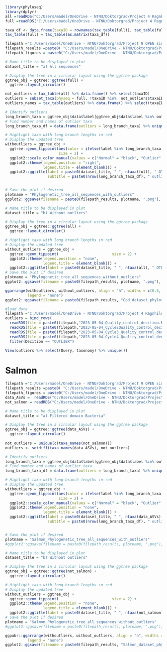 ```{r}
library(phyloseq)
library(dplyr)
all =readRDS("C:/Users/madel/OneDrive - NTNU/Doktorgrad/Project 4 Ragnhild_Vestrum_prosjekt/Analyse/Error in phylogenetic tree/2023-05-04_Cycle4_phyloseq_quality2_3294taxa.RDS") #3294
full =readRDS("C:/Users/madel/OneDrive - NTNU/Doktorgrad/Project 4 Ragnhild_Vestrum_prosjekt/Analyse/Dataset/Ragnhild_exp_withfylo.rds") 

taxa_df <- data.frame(taxaID = rownames(tax_table(full)), tax_table(full))
tax_table(full) = tax_table(as.matrix(taxa_df))

filepath ="C:/Users/madel/OneDrive - NTNU/Doktorgrad/Project 9 QPEN simulations"
filepath_results =paste0( "C:/Users/madel/OneDrive - NTNU/Doktorgrad/Project 9 QPEN simulations/results/", Sys.Date(), "_QPEN-exploration-thesis_Ranghild")
filepath_figures = paste0("C:/Users/madel/OneDrive - NTNU/Doktorgrad/Project 9 QPEN simulations/figures/" , Sys.Date(), "_QPEN-exploration-thesis_")
```

```{r}
# Name title to be displayed in plot
dataset_title = "a) All sequences"

# Display the tree in a circular layout using the ggtree package
ggtree_obj = ggtree::ggtree(full) + 
  ggtree::layout_circular()

not_outliers = tax_table(all) %>% data.frame() %>% select(taxaID)
outliers = subset_taxa(physeq = full, !taxaID %in%  not_outliers$taxaID) 
outliers_names = tax_table(outliers) %>% data.frame() %>% select(taxaID)

# Identify outliers
long_branch_taxa = ggtree_obj$data$label[ggtree_obj$data$label %in% outliers_names$taxaID ]
# Find number and names of outlier taxa 
long_branch_taxa_df = data.frame(outliers = long_branch_taxa) %>% unique() %>% na.omit()

# Highlight taxa with long branch lengths in red
# Display the updated tree
withoutliers = ggtree_obj + 
  ggtree::geom_tippoint(aes(color = ifelse(label %in% long_branch_taxa, "Outlier", "Normal")), 
                        size = 2) +
  ggplot2::scale_color_manual(values = c("Normal" = "black", "Outlier" = "red")) +
  ggplot2::theme(legend.position = "right", 
                 legend.title = element_blank()) + 
  ggplot2::ggtitle(label = paste0(dataset_title, " ", ntaxa(full), " OTUs"), 
                   subtitle = paste0(nrow(long_branch_taxa_df), " outliers"))


# Save the plot if desired
plotname = "Phylogenetic_tree_all_sequences_with_outliers"
ggplot2::ggsave(filename = paste0(filepath_results, plotname, ".png"), width = 4, height = 4)
```
```{r}
# Name title to be displayed in plot
dataset_title = "b) Without outliers"

# Display the tree in a circular layout using the ggtree package
ggtree_obj = ggtree::ggtree(all) + 
  ggtree::layout_circular()

# Highlight taxa with long branch lengths in red
# Display the updated tree
without_outliers = ggtree_obj + 
  ggtree::geom_tippoint(                        size = 2) +
  ggplot2::theme(legend.position = "none", 
                 legend.title = element_blank()) + 
  ggplot2::ggtitle(label = paste0(dataset_title, " ", ntaxa(all), " OTUs"))
# Save the plot if desired
plotname = "Phylogenetic_tree_all_sequences_without_outliers"
ggplot2::ggsave(filename = paste0(filepath_results, plotname, ".png"), width = 3, height = 3)
```
```{r}
ggarrange(withoutliers, without_outliers, align = "h", widths = c(0.5, 0.5), common.legend = T, 
          legend = "none")
ggplot2::ggsave(filename = paste0(filepath_results, "Cod_dataset_phylotree_summary.png"), width = 7, height = 4)
```
```{r}
#load data 
filepath ="C:/Users/madel/OneDrive - NTNU/Doktorgrad/Project 4 Ragnhild_Vestrum_prosjekt/Analyse/Error in phylogenetic tree/"
outliers = bind_rows(
  readRDS(file = paste0(filepath,"2023-05-04_Quality_control_decition.RDS")),
  readRDS(file = paste0(filepath,"2023-05-04_Cycle2Quality_control_decition.RDS")),
  readRDS(file = paste0(filepath,"2023-05-04_Cycle3_Quality_control_decition.RDS")),
  readRDS(file = paste0(filepath,"2023-05-04_Cycle4_Quality_control_decition.RDS")) ) %>%
  filter(Decition == "OUTLIER")

View(outliers %>% select(Query, taxonomy) %>% unique())
```


# Salmon

```{r}
filepath ="C:/Users/madel/OneDrive - NTNU/Doktorgrad/Project 9 QPEN simulations"
filepath_results =paste0( "C:/Users/madel/OneDrive - NTNU/Doktorgrad/Project 9 QPEN simulations/results/", Sys.Date(), "_QPEN-exploration-thesis_")
filepath_figures = paste0("C:/Users/madel/OneDrive - NTNU/Doktorgrad/Project 9 QPEN simulations/figures/" , Sys.Date(), "_QPEN-exploration-thesis_")
data_ASVs =  readRDS("C:/Users/madel/OneDrive - NTNU/Doktorgrad/Project 9 QPEN simulations/2023-04-17_phyloseq_domain_bacteria.RDS")
not_salmon = readRDS("C:/Users/madel/OneDrive - NTNU/Doktorgrad/Project 9 QPEN simulations/2023-04-17_phyloseq_without_salmon.RDS")
```

```{r}
# Name title to be displayed in plot
dataset_title = "a) Filtered domain Bacteria"

# Display the tree in a circular layout using the ggtree package
ggtree_obj = ggtree::ggtree(data_ASVs) + 
  ggtree::layout_circular()
                
not_outliers = unique(c(taxa_names(not_salmon)))
outliers <- setdiff(taxa_names(data_ASVs), not_outliers)

# Identify outliers
long_branch_taxa = ggtree_obj$data$label[ggtree_obj$data$label %in% outliers]
# Find number and names of outlier taxa 
long_branch_taxa_df = data.frame(outliers = long_branch_taxa) %>% unique() %>% na.omit()

# Highlight taxa with long branch lengths in red
# Display the updated tree
withoutliers = ggtree_obj + 
  ggtree::geom_tippoint(aes(color = ifelse(label %in% long_branch_taxa, "Outlier", "Normal")), 
                        size = 2) +
  ggplot2::scale_color_manual(values = c("Normal" = "black", "Outlier" = "red")) +
  ggplot2::theme(legend.position = "none", 
                 legend.title = element_blank()) + 
  ggplot2::ggtitle(label = paste0(dataset_title, " ", ntaxa(data_ASVs), " ASVs"), 
                   subtitle = paste0(nrow(long_branch_taxa_df), " outliers"))


# Save the plot if desired
plotname = "Salmon_Phylogenetic_tree_all_sequences_with_outliers"
#ggplot2::ggsave(filename = paste0(filepath_results, plotname, ".png"), width = 4, height = 4)
```
```{r}
# Name title to be displayed in plot
dataset_title = "b) Without outliers"

# Display the tree in a circular layout using the ggtree package
ggtree_obj = ggtree::ggtree(not_salmon) + 
  ggtree::layout_circular()

# Highlight taxa with long branch lengths in red
# Display the updated tree
without_outliers = ggtree_obj + 
  ggtree::geom_tippoint(                        size = 2) +
  ggplot2::theme(legend.position = "none", 
                 legend.title = element_blank()) + 
  ggplot2::ggtitle(label = paste0(dataset_title, " ", ntaxa(not_salmon), " ASVs"))
# Save the plot if desired
plotname = "Salmon_Phylogenetic_tree_all_sequences_without_outliers"
#ggplot2::ggsave(filename = paste0(filepath_results, plotname, ".png"), width = 3, height = 3)
```
```{r}
ggpubr::ggarrange(withoutliers, without_outliers, align = "h", widths = c(0.5, 0.5), common.legend = T, 
          legend = "none")
ggplot2::ggsave(filename = paste0(filepath_results, "Salmon_dataset_phylotree_summary.png"), width = 7, height = 3)
```